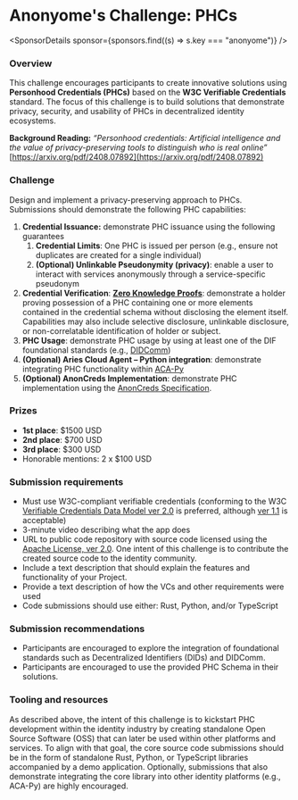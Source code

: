 
# Anonyome's Challenge: PHCs

<SponsorDetails sponsor={sponsors.find((s) => s.key === "anonyome")} />

### Overview

This challenge encourages participants to create innovative solutions using **Personhood Credentials (PHCs)** based on the **W3C Verifiable Credentials** standard. The focus of this challenge is to build solutions that demonstrate privacy, security, and usability of PHCs in decentralized identity ecosystems.

**Background Reading:** _“Personhood credentials: Artificial intelligence and the value of privacy-preserving tools to distinguish who is real online”_ [https://arxiv.org/pdf/2408.07892](https://arxiv.org/pdf/2408.07892)

### Challenge

Design and implement a privacy-preserving approach to PHCs. Submissions should demonstrate the following PHC capabilities:

1. **Credential Issuance:** demonstrate PHC issuance using the following guarantees
   1. **Credential Limits**: One PHC is issued per person (e.g., ensure not duplicates are created for a single individual)
   2. **(Optional) Unlinkable Pseudonymity (privacy)**: enable a user to interact with services anonymously through a service-specific pseudonym
2. **Credential Verification**: **[Zero Knowledge Proofs](https://www.w3.org/TR/vc-data-model-2.0/#zero-knowledge-proofs)**: demonstrate a holder proving possession of a PHC containing one or more elements contained in the credential schema without disclosing the element itself. Capabilities may also include selective disclosure, unlinkable disclosure, or non-correlatable identification of holder or subject.
3. **PHC Usage**: demonstrate PHC usage by using at least one of the DIF foundational standards (e.g., [DIDComm](https://didcomm.org/))
4. **(Optional) Aries Cloud Agent – Python integration**: demonstrate integrating PHC functionality within [ACA-Py](https://aca-py.org/main/)
5. **(Optional) AnonCreds Implementation**: demonstrate PHC implementation using the [AnonCreds Specification](https://hyperledger.github.io/anoncreds-spec/).

### Prizes

- **1st place**: $1500 USD
- **2nd place**: $700 USD
- **3rd place**: $300 USD
- Honorable mentions: 2 x $100 USD

### Submission requirements

- Must use W3C-compliant verifiable credentials (conforming to the W3C [Verifiable Credentials Data Model ver 2.0](https://www.w3.org/TR/vc-data-model-2.0/) is preferred, although [ver 1.1](https://www.w3.org/TR/vc-data-model/) is acceptable)
- 3-minute video describing what the app does
- URL to public code repository with source code licensed using the [Apache License, ver 2.0](https://www.apache.org/licenses/LICENSE-2.0). One intent of this challenge is to contribute the created source code to the identity community.
- Include a text description that should explain the features and functionality of your Project.
- Provide a text description of how the VCs and other requirements were used
- Code submissions should use either: Rust, Python, and/or TypeScript

### Submission recommendations

- Participants are encouraged to explore the integration of foundational standards such as Decentralized Identifiers (DIDs) and DIDComm.
- Participants are encouraged to use the provided PHC Schema in their solutions.

### Tooling and resources

As described above, the intent of this challenge is to kickstart PHC development within the identity industry by creating standalone Open Source Software (OSS) that can later be used within other platforms and services. To align with that goal, the core source code submissions should be in the form of standalone Rust, Python, or TypeScript libraries accompanied by a demo application. Optionally, submissions that also demonstrate integrating the core library into other identity platforms (e.g., ACA-Py) are highly encouraged.
